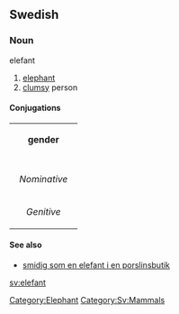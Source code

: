 ==Swedish==
===Noun===
;elefant
#[[elephant]]
#[[clumsy]] person
====Conjugations====
{| border=1 cellspacing=0 
| bgcolor=#FFFFF0 colspan=5 align=center | '''gender''' 
|- 
|- bgcolor=#FFFFF0 align=center 
! rowspan=2 | 
| colspan=2 width=105 | ''Singular'' 
| colspan=2 | ''Plural'' 
|- bgcolor=#FFFFF0 align=center 
| width=105 | ''Indefinite'' 
| width=105 | ''Definite'' 
| width=105 | ''Indefinite'' 
|  width=105 | ''Definite'' 
|- align=center 
| width=105 bgcolor=#FFFFF0 | ''Nominative'' 
| [[elefant]] 
| [[elefanten]] 
| [[elefanter]] 
| [[elefantarna]] 
|- align=center 
| width=105 bgcolor=#FFFFF0 | ''Genitive'' 
| [[elefants]] 
| [[elefantens]] 
| [[elefanters]] 
| [[elefantarnas]] 
|} 
====See also====
*[[smidig som en elefant i en porslinsbutik]]
[[sv:elefant]]
[[Category:Elephant]] [[Category:Sv:Mammals]]